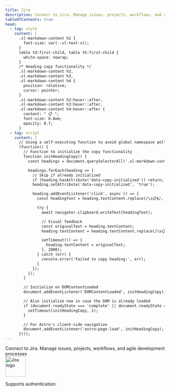 ```yaml
---
title: Jira
description: Connect to Jira. Manage issues, projects, workflows, and agile development processes
tableOfContents: true
head:
  - tag: style
    content: |
      .sl-markdown-content h2 {
        font-size: var(--sl-text-xl);
      }
      table td:first-child, table th:first-child {
        white-space: nowrap;
      }
      /* Heading copy functionality */
      .sl-markdown-content h2,
      .sl-markdown-content h3,
      .sl-markdown-content h4 {
        position: relative;
        cursor: pointer;
      }
      .sl-markdown-content h2:hover::after,
      .sl-markdown-content h3:hover::after,
      .sl-markdown-content h4:hover::after {
        content: " 📋 ";
        font-size: 0.8em;
        opacity: 0.7;
      }
  - tag: script
    content: |
      // Using a self-executing function to avoid global namespace pollution
      (function() {
        // Function to initialize the copy functionality
        function initHeadingCopy() {
          const headings = document.querySelectorAll('.sl-markdown-content h2, .sl-markdown-content h3, .sl-markdown-content h4');

          headings.forEach(heading => {
            // Skip if already initialized
            if (heading.hasAttribute('data-copy-initialized')) return;
            heading.setAttribute('data-copy-initialized', 'true');

            heading.addEventListener('click', async () => {
              const headingText = heading.textContent.replace(/\s📋$/, '').trim();

              try {
                await navigator.clipboard.writeText(headingText);

                // Visual feedback
                const originalText = heading.textContent;
                heading.textContent = heading.textContent.replace(/\s📋$/, '') + ' ✓';

                setTimeout(() => {
                  heading.textContent = originalText;
                }, 2000);
              } catch (err) {
                console.error('Failed to copy heading:', err);
              }
            });
          });
        }

        // Initialize on DOMContentLoaded
        document.addEventListener('DOMContentLoaded', initHeadingCopy);

        // Also initialize now in case the DOM is already loaded
        if (document.readyState === 'complete' || document.readyState === 'interactive') {
          setTimeout(initHeadingCopy, 1);
        }

        // For Astro's client-side navigation
        document.addEventListener('astro:page-load', initHeadingCopy);
      })();
---
```



<div class="grid grid-cols-5 gap-4 items-center">
 <div class="col-span-4">
  Connect to Jira. Manage issues, projects, workflows, and agile development processes
 </div>
 <div class="flex justify-center">
  <img src="https://cdn.scalekit.com/sk-connect/assets/provider-icons/jira.svg" width="64" height="64" alt="Jira logo" />
 </div>
</div>

Supports authentication: <Badge text="OAuth 2.0" />

